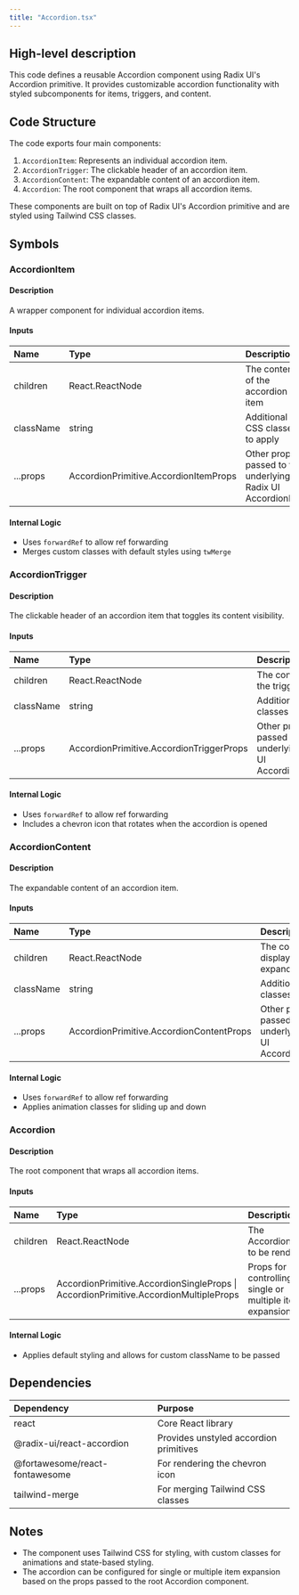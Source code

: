 ```yaml
---
title: "Accordion.tsx"
---
```


## High-level description
This code defines a reusable Accordion component using Radix UI's Accordion primitive. It provides customizable accordion functionality with styled subcomponents for items, triggers, and content.

## Code Structure
The code exports four main components:
1. `AccordionItem`: Represents an individual accordion item.
2. `AccordionTrigger`: The clickable header of an accordion item.
3. `AccordionContent`: The expandable content of an accordion item.
4. `Accordion`: The root component that wraps all accordion items.

These components are built on top of Radix UI's Accordion primitive and are styled using Tailwind CSS classes.

## Symbols

### AccordionItem
#### Description
A wrapper component for individual accordion items.

#### Inputs
| Name | Type | Description |
|:-----|:-----|:------------|
| children | React.ReactNode | The content of the accordion item |
| className | string | Additional CSS classes to apply |
| ...props | AccordionPrimitive.AccordionItemProps | Other props passed to the underlying Radix UI AccordionItem |

#### Internal Logic
- Uses `forwardRef` to allow ref forwarding
- Merges custom classes with default styles using `twMerge`

### AccordionTrigger
#### Description
The clickable header of an accordion item that toggles its content visibility.

#### Inputs
| Name | Type | Description |
|:-----|:-----|:------------|
| children | React.ReactNode | The content of the trigger |
| className | string | Additional CSS classes to apply |
| ...props | AccordionPrimitive.AccordionTriggerProps | Other props passed to the underlying Radix UI AccordionTrigger |

#### Internal Logic
- Uses `forwardRef` to allow ref forwarding
- Includes a chevron icon that rotates when the accordion is opened

### AccordionContent
#### Description
The expandable content of an accordion item.

#### Inputs
| Name | Type | Description |
|:-----|:-----|:------------|
| children | React.ReactNode | The content to be displayed when expanded |
| className | string | Additional CSS classes to apply |
| ...props | AccordionPrimitive.AccordionContentProps | Other props passed to the underlying Radix UI AccordionContent |

#### Internal Logic
- Uses `forwardRef` to allow ref forwarding
- Applies animation classes for sliding up and down

### Accordion
#### Description
The root component that wraps all accordion items.

#### Inputs
| Name | Type | Description |
|:-----|:-----|:------------|
| children | React.ReactNode | The AccordionItems to be rendered |
| ...props | AccordionPrimitive.AccordionSingleProps \| AccordionPrimitive.AccordionMultipleProps | Props for controlling single or multiple item expansion |

#### Internal Logic
- Applies default styling and allows for custom className to be passed

## Dependencies
| Dependency | Purpose |
|:-----------|:--------|
| react | Core React library |
| @radix-ui/react-accordion | Provides unstyled accordion primitives |
| @fortawesome/react-fontawesome | For rendering the chevron icon |
| tailwind-merge | For merging Tailwind CSS classes |

## Notes
- The component uses Tailwind CSS for styling, with custom classes for animations and state-based styling.
- The accordion can be configured for single or multiple item expansion based on the props passed to the root Accordion component.